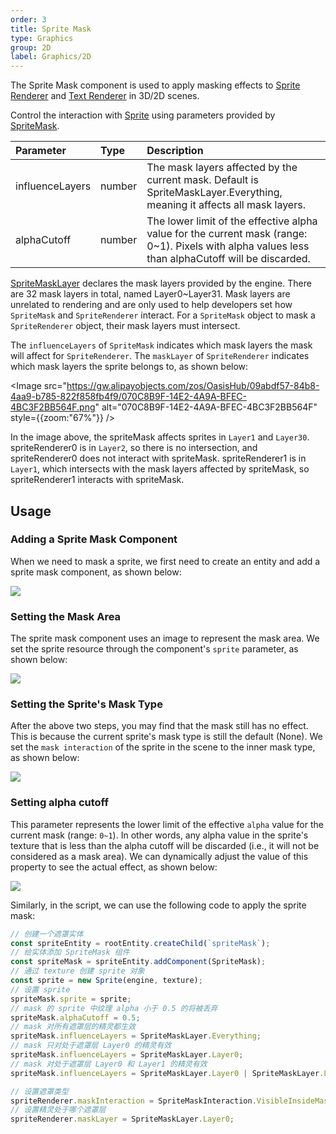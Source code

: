 ```yaml
---
order: 3
title: Sprite Mask
type: Graphics
group: 2D
label: Graphics/2D
---
```


The Sprite Mask component is used to apply masking effects to [Sprite Renderer](/en/docs/graphics/2D/spriteRenderer/) and [Text Renderer](/en/docs/graphics/2D/text/) in 3D/2D scenes.

Control the interaction with [Sprite](/en/docs/graphics/2D/sprite/) using parameters provided by [SpriteMask](/apis/core/#SpriteMask).

| Parameter       | Type   | Description                                                                                      |
| :-------------- | :----- | :----------------------------------------------------------------------------------------------- |
| influenceLayers | number | The mask layers affected by the current mask. Default is SpriteMaskLayer.Everything, meaning it affects all mask layers. |
| alphaCutoff     | number | The lower limit of the effective alpha value for the current mask (range: 0~1). Pixels with alpha values less than alphaCutoff will be discarded. |

[SpriteMaskLayer](/apis/core/#SpriteMaskLayer) declares the mask layers provided by the engine. There are 32 mask layers in total, named Layer0~Layer31. Mask layers are unrelated to rendering and are only used to help developers set how `SpriteMask` and `SpriteRenderer` interact. For a `SpriteMask` object to mask a `SpriteRenderer` object, their mask layers must intersect.

The `influenceLayers` of `SpriteMask` indicates which mask layers the mask will affect for `SpriteRenderer`. The `maskLayer` of `SpriteRenderer` indicates which mask layers the sprite belongs to, as shown below:

<Image src="https://gw.alipayobjects.com/zos/OasisHub/09abdf57-84b8-4aa9-b785-822f858fb4f9/070C8B9F-14E2-4A9A-BFEC-4BC3F2BB564F.png" alt="070C8B9F-14E2-4A9A-BFEC-4BC3F2BB564F" style={{zoom:"67%"}} />

In the image above, the spriteMask affects sprites in `Layer1` and `Layer30`. spriteRenderer0 is in `Layer2`, so there is no intersection, and spriteRenderer0 does not interact with spriteMask. spriteRenderer1 is in `Layer1`, which intersects with the mask layers affected by spriteMask, so spriteRenderer1 interacts with spriteMask.

## Usage

### Adding a Sprite Mask Component

When we need to mask a sprite, we first need to create an entity and add a sprite mask component, as shown below:

<Image src="https://mdn.alipayobjects.com/huamei_w6ifet/afts/img/A*GYVBTbTvqU4AAAAAAAAAAAAADjCHAQ/original" />

### Setting the Mask Area

The sprite mask component uses an image to represent the mask area. We set the sprite resource through the component's `sprite` parameter, as shown below:

<Image src="https://mdn.alipayobjects.com/huamei_w6ifet/afts/img/A*k5GsSYqQTKoAAAAAAAAAAAAADjCHAQ/original" />

### Setting the Sprite's Mask Type

After the above two steps, you may find that the mask still has no effect. This is because the current sprite's mask type is still the default (None). We set the `mask interaction` of the sprite in the scene to the inner mask type, as shown below:

<Image src="https://mdn.alipayobjects.com/huamei_w6ifet/afts/img/A*GdxhSYLY4EIAAAAAAAAAAAAADjCHAQ/original" />

### Setting alpha cutoff

This parameter represents the lower limit of the effective `alpha` value for the current mask (range: `0~1`). In other words, any alpha value in the sprite's texture that is less than the alpha cutoff will be discarded (i.e., it will not be considered as a mask area). We can dynamically adjust the value of this property to see the actual effect, as shown below:

<Image src="https://mdn.alipayobjects.com/huamei_w6ifet/afts/img/A*2CLjT7UTVa8AAAAAAAAAAAAADjCHAQ/original" />

Similarly, in the script, we can use the following code to apply the sprite mask:

```typescript
// 创建一个遮罩实体
const spriteEntity = rootEntity.createChild(`spriteMask`);
// 给实体添加 SpriteMask 组件
const spriteMask = spriteEntity.addComponent(SpriteMask);
// 通过 texture 创建 sprite 对象
const sprite = new Sprite(engine, texture);
// 设置 sprite
spriteMask.sprite = sprite;
// mask 的 sprite 中纹理 alpha 小于 0.5 的将被丢弃
spriteMask.alphaCutoff = 0.5;
// mask 对所有遮罩层的精灵都生效
spriteMask.influenceLayers = SpriteMaskLayer.Everything;
// mask 只对处于遮罩层 Layer0 的精灵有效
spriteMask.influenceLayers = SpriteMaskLayer.Layer0;
// mask 对处于遮罩层 Layer0 和 Layer1 的精灵有效
spriteMask.influenceLayers = SpriteMaskLayer.Layer0 | SpriteMaskLayer.Layer1;

// 设置遮罩类型
spriteRenderer.maskInteraction = SpriteMaskInteraction.VisibleInsideMask;
// 设置精灵处于哪个遮罩层
spriteRenderer.maskLayer = SpriteMaskLayer.Layer0;
```
